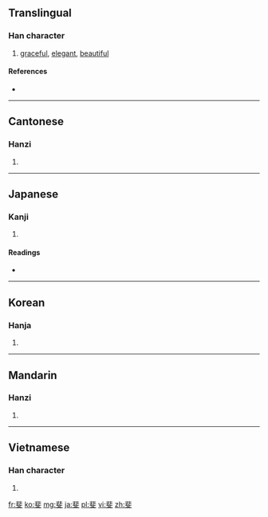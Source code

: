 ==Translingual==

===Han character===
{{Han char|rn=67|rad=文|as=08|sn=12|four=1140<sub>0</sub>|canj=中卜卜大 (LYYK)|ids=⿱[[非]][[文]]}}

# [[graceful]], [[elegant]], [[beautiful]]

====References====
* {{Han ref|kx=0477.100|dkj=13469|dj=0835.100|hdz=32170.160|uh=6590|ud=26000|bh=B4B4|bd=46260}}

----

==Cantonese==

===Hanzi===
{{yue-hanzi|jyut=|y=fei2}}

# {{defn|lang=yue|sort=文08}}

----

==Japanese==

===Kanji===
{{ja-kanji|grade=|rs=文08}}

# {{defn|lang=ja|sort=文08}}

====Readings====
* {{ja-readings|on=[[ひ]] (hi)|kun=[[あや]] (aya)}}

----

==Korean==

===Hanja===
{{ko-hanja|hangeul=비|eumhun=|rv=bi|mr=pi|y=pi}}

# {{defn|lang=ko|sort=文08}}

----

==Mandarin==

===Hanzi===
{{cmn-hanzi|pin=[[fěi]] ([[fei3]])|wg=fei<sup>3</sup>}}

# {{defn|lang=cmn|sort=文08}}

----

==Vietnamese==

===Han character===
{{vi-hantu|[[phỉ]]|rs=文08}}

# {{defn|lang=vi|sort=文08}}

[[fr:斐]]
[[ko:斐]]
[[mg:斐]]
[[ja:斐]]
[[pl:斐]]
[[vi:斐]]
[[zh:斐]]